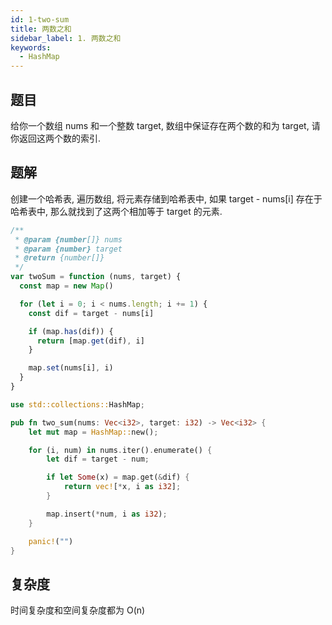 ```yaml
---
id: 1-two-sum
title: 两数之和
sidebar_label: 1. 两数之和
keywords:
  - HashMap
---
```


## 题目

给你一个数组 nums 和一个整数 target, 数组中保证存在两个数的和为 target, 请你返回这两个数的索引.

## 题解

创建一个哈希表, 遍历数组, 将元素存储到哈希表中, 如果 target - nums[i] 存在于哈希表中, 那么就找到了这两个相加等于 target 的元素.


<Tabs>
  <TabItem value="JavaScript" label="JavaScript" default>

```ts
/**
 * @param {number[]} nums
 * @param {number} target
 * @return {number[]}
 */
var twoSum = function (nums, target) {
  const map = new Map()

  for (let i = 0; i < nums.length; i += 1) {
    const dif = target - nums[i]

    if (map.has(dif)) {
      return [map.get(dif), i]
    }

    map.set(nums[i], i)
  }
}
```

</TabItem>
<TabItem value="Rust" label="Rust">

```rust
use std::collections::HashMap;

pub fn two_sum(nums: Vec<i32>, target: i32) -> Vec<i32> {
    let mut map = HashMap::new();

    for (i, num) in nums.iter().enumerate() {
        let dif = target - num;

        if let Some(x) = map.get(&dif) {
            return vec![*x, i as i32];
        }

        map.insert(*num, i as i32);
    }

    panic!("")
}
```

</TabItem>
</Tabs>

## 复杂度

时间复杂度和空间复杂度都为 O(n)
